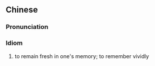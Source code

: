 {{also|记忆犹新}}
==Chinese==
{{zh-forms|s=记忆犹新|type=211}}

===Pronunciation===
{{zh-pron
|m=jìyìyóuxīn
|c=gei3 jik1 jau4 san1
|cat=id
}}

===Idiom===
{{zh-idiom}}

# to remain fresh in one's memory; to remember vividly